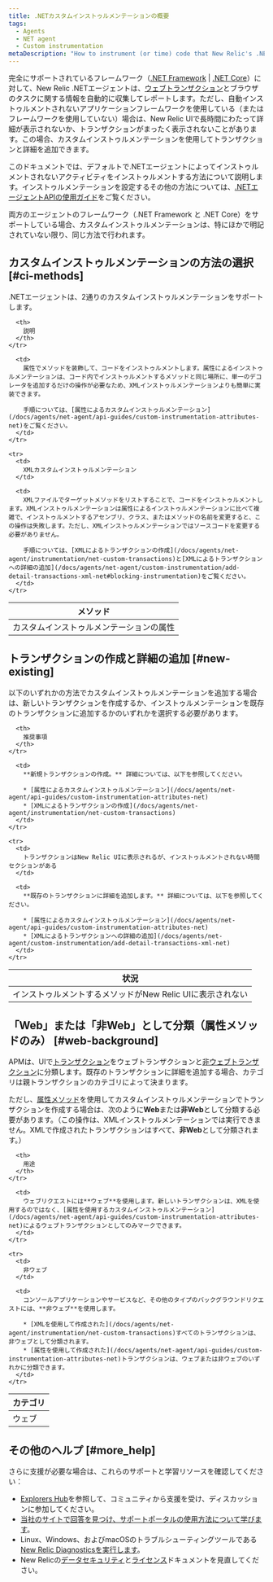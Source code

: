 ```yaml
---
title: .NETカスタムインストゥルメンテーションの概要
tags:
  - Agents
  - NET agent
  - Custom instrumentation
metaDescription: "How to instrument (or time) code that New Relic's .NET agent does not instrument by default, and how to choose between the two methods."
---
```


完全にサポートされているフレームワーク（[.NET Framework](/docs/agents/net-agent/getting-started/compatibility-requirements-net-framework-agent) \| [.NET Core](/docs/agents/net-agent/getting-started/compatibility-requirements-net-core-agent)）に対して、New Relic .NETエージェントは、[ウェブトランザクション](/docs/apm/transactions/intro-transactions/transactions-new-relic-apm)とブラウザのタスクに関する情報を自動的に収集してレポートします。ただし、自動インストゥルメントされないアプリケーションフレームワークを使用している（またはフレームワークを使用していない）場合は、New Relic UIで長時間にわたって詳細が表示されないか、トランザクションがまったく表示されないことがあります。この場合、カスタムインストゥルメンテーションを使用してトランザクションと詳細を追加できます。

このドキュメントでは、デフォルトで.NETエージェントによってインストゥルメントされないアクティビティをインストゥルメントする方法について説明します。インストゥルメンテーションを設定するその他の方法については、[.NETエージェントAPIの使用ガイド](/docs/agents/net-agent/api-guides/guide-using-net-agent-api)をご覧ください。

<Callout variant="important">
  両方のエージェントのフレームワーク（.NET Framework と .NET Core）をサポートしている場合、カスタムインストゥルメンテーションは、特にほかで明記されていない限り、同じ方法で行われます。
</Callout>

## カスタムインストゥルメンテーションの方法の選択 [#ci-methods]

.NETエージェントは、2通りのカスタムインストゥルメンテーションをサポートします。

<table>
  <thead>
    <tr>
      <th style={{ width: "250px" }}>
        メソッド
      </th>

      <th>
        説明
      </th>
    </tr>
  </thead>

  <tbody>
    <tr>
      <td>
        カスタムインストゥルメンテーションの属性
      </td>

      <td>
        属性でメソッドを装飾して、コードをインストゥルメントします。属性によるインストゥルメンテーションは、コード内でインストゥルメントするメソッドと同じ場所に、単一のデコレータを追加するだけの操作が必要なため、XMLインストゥルメンテーションよりも簡単に実装できます。

        手順については、[属性によるカスタムインストゥルメンテーション](/docs/agents/net-agent/api-guides/custom-instrumentation-attributes-net)をご覧ください。
      </td>
    </tr>

    <tr>
      <td>
        XMLカスタムインストゥルメンテーション
      </td>

      <td>
        XMLファイルでターゲットメソッドをリストすることで、コードをインストゥルメントします。XMLインストゥルメンテーションは属性によるインストゥルメンテーションに比べて複雑で、インストゥルメントするアセンブリ、クラス、またはメソッドの名前を変更すると、この操作は失敗します。ただし、XMLインストゥルメンテーションではソースコードを変更する必要がありません。

        手順については、[XMLによるトランザクションの作成](/docs/agents/net-agent/instrumentation/net-custom-transactions)と[XMLによるトランザクションへの詳細の追加](/docs/agents/net-agent/custom-instrumentation/add-detail-transactions-xml-net#blocking-instrumentation)をご覧ください。
      </td>
    </tr>
  </tbody>
</table>

## トランザクションの作成と詳細の追加 [#new-existing]

以下のいずれかの方法でカスタムインストゥルメンテーションを追加する場合は、新しいトランザクションを作成するか、インストゥルメンテーションを既存のトランザクションに追加するかのいずれかを選択する必要があります。

<table>
  <thead>
    <tr>
      <th style={{ width: "300px" }}>
        状況
      </th>

      <th>
        推奨事項
      </th>
    </tr>
  </thead>

  <tbody>
    <tr>
      <td>
        インストゥルメントするメソッドがNew Relic UIに表示されない
      </td>

      <td>
        **新規トランザクションの作成。** 詳細については、以下を参照してください。

        * [属性によるカスタムインストゥルメンテーション](/docs/agents/net-agent/api-guides/custom-instrumentation-attributes-net)
        * [XMLによるトランザクションの作成](/docs/agents/net-agent/instrumentation/net-custom-transactions)
      </td>
    </tr>

    <tr>
      <td>
        トランザクションはNew Relic UIに表示されるが、インストゥルメントされない時間セクションがある
      </td>

      <td>
        **既存のトランザクションに詳細を追加します。** 詳細については、以下を参照してください。

        * [属性によるカスタムインストゥルメンテーション](/docs/agents/net-agent/api-guides/custom-instrumentation-attributes-net)
        * [XMLによるトランザクションへの詳細の追加](/docs/agents/net-agent/custom-instrumentation/add-detail-transactions-xml-net)
      </td>
    </tr>
  </tbody>
</table>

## 「Web」または「非Web」として分類（属性メソッドのみ） [#web-background]

APMは、UIで[トランザクション](/docs/apm/transactions/intro-transactions/transactions-new-relic-apm)をウェブトランザクションと[非ウェブトランザクション](/docs/apm/transactions/intro-transactions/monitor-background-processes-other-non-web-transactions)に分類します。既存のトランザクションに詳細を追加する場合、カテゴリは親トランザクションのカテゴリによって決まります。

ただし、[属性メソッド](#ci-methods)を使用してカスタムインストゥルメンテーションでトランザクションを作成する場合は、次のように**Web**または**非Web**として分類する必要があります。（この操作は、XMLインストゥルメンテーションでは実行できません。XMLで作成されたトランザクションはすべて、**非Web**として分類されます。）

<table>
  <thead>
    <tr>
      <th style={{ width: "150px" }}>
        カテゴリ
      </th>

      <th>
        用途
      </th>
    </tr>
  </thead>

  <tbody>
    <tr>
      <td>
        ウェブ
      </td>

      <td>
        ウェブリクエストには**ウェブ**を使用します。新しいトランザクションは、XMLを使用するのではなく、[属性を使用するカスタムインストゥルメンテーション](/docs/agents/net-agent/api-guides/custom-instrumentation-attributes-net)によるウェブトランザクションとしてのみマークできます。
      </td>
    </tr>

    <tr>
      <td>
        非ウェブ
      </td>

      <td>
        コンソールアプリケーションやサービスなど、その他のタイプのバックグラウンドリクエストには、**非ウェブ**を使用します。

        * [XMLを使用して作成された](/docs/agents/net-agent/instrumentation/net-custom-transactions)すべてのトランザクションは、非ウェブとして分類されます。
        * [属性を使用して作成された](/docs/agents/net-agent/api-guides/custom-instrumentation-attributes-net)トランザクションは、ウェブまたは非ウェブのいずれかに分類できます。
      </td>
    </tr>
  </tbody>
</table>

## その他のヘルプ [#more_help]

さらに支援が必要な場合は、これらのサポートと学習リソースを確認してください：

* [Explorers Hub](https://discuss.newrelic.com/)を参照して、コミュニティから支援を受け、ディスカッションに参加してください。
* [当社のサイトで回答を見つけ、サポートポータルの使用方法について学びます](/docs/using-new-relic/welcome-new-relic/get-started/find-help-use-support-portal)。
* Linux、Windows、およびmacOSのトラブルシューティングツールである[New Relic Diagnosticsを実行します](/docs/using-new-relic/cross-product-functions/troubleshooting/new-relic-diagnostics)。
* New Relicの[データセキュリティ](/docs/security)と[ライセンス](/docs/licenses)ドキュメントを見直してください。

